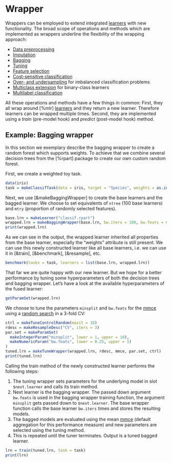 # Wrapper

Wrappers can be employed to extend integrated [learners](&makeLearner) with new functionality.
The broad scope of operations and methods which are implemented as wrappers underline the flexibility of the wrapping approach:

* [Data preprocessing](preproc.md)
* [Imputation](impute.md)
* [Bagging](bagging.md)
* [Tuning](tune.md)
* [Feature selection](feature_selection.md)
* [Cost-sensitive classification](cost_sensitive_classif.md)
* [Over- and undersampling](over_and_undersampling.md) for imbalanced classification problems
* [Multiclass extension](&makeMulticlassWrapper) for binary-class learners
* [Multilabel classification](multilabel.md)

All these operations and methods have a few things in common:
First, they all wrap around [%mlr] [learners](&makeLearner) and they return a new learner.
Therefore learners can be wrapped multiple times.
Second, they are implemented using a *train* (pre-model hook) and *predict* (post-model hook) method.

## Example: Bagging wrapper

In this section we exemplary describe the bagging wrapper to create a random forest which supports weights.
To achieve that we combine several decision trees from the [%rpart] package to create our own custom random forest.

First, we create a weighted toy task.
```r
data(iris)
task = makeClassifTask(data = iris, target = "Species", weights = as.integer(iris$Species))
```
Next, we use [&makeBaggingWrapper] to create the base learners and the bagged learner.
We choose to set equivalents of `ntree` (100 base learners) and `mtry` (proportion of randomly selected features).
```r
base.lrn = makeLearner("classif.rpart")
wrapped.lrn = makeBaggingWrapper(base.lrn, bw.iters = 100, bw.feats = 0.5)
print(wrapped.lrn)
```
As we can see in the output, the wrapped learner inherited all properties from the base learner, especially the "weights" attribute is still present.
We can use this newly constructed learner like all base learners, i.e. we can use it in [&train], [&benchmark], [&resample], etc.
```r
benchmark(tasks = task, learners = list(base.lrn, wrapped.lrn))
```

That far we are quite happy with our new learner.
But we hope for a better performance by tuning some hyperparameters of both the decision trees and bagging wrapper.
Let's have a look at the available hyperparameters of the fused learner:
```r
getParamSet(wrapped.lrn)
```
We choose to tune the parameters `minsplit` and `bw.feats` for the [mmce](measures.md) using a [random search](&TuneControl) in a 3-fold CV:
```r
ctrl = makeTuneControlRandom(maxit = 10)
rdesc = makeResampleDesc("CV", iters = 3)
par.set = makeParamSet(
  makeIntegerParam("minsplit", lower = 1, upper = 10),
  makeNumericParam("bw.feats", lower = 0.25, upper = 1)
)
tuned.lrn = makeTuneWrapper(wrapped.lrn, rdesc, mmce, par.set, ctrl)
print(tuned.lrn)
```

Calling the train method of the newly constructed learner performs the following steps:

1. The tuning wrapper sets parameters for the underlying model in slot `$next.learner` and calls its train method.
2. Next learner is the bagging wrapper. The passed down argument `bw.feats` is used in the bagging wrapper training function, the argument `minsplit` gets passed down to `$next.learner`.
   The base wrapper function calls the base learner `bw.iters` times and stores the resulting models.
3. The bagged models are evaluated using the mean [mmce](measures.md) (default aggregation for this performance measure) and new parameters are selected using the tuning method.
4. This is repeated until the tuner terminates. Output is a tuned bagged learner.

```r
lrn = train(tuned.lrn, task = task)
print(lrn)
```
